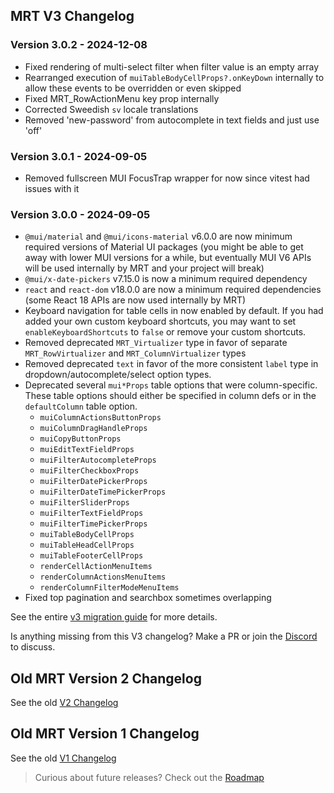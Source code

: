 
<Head>
  <title>{'MRT V3 Changelog - Material React Table V3 Docs'}</title>
  <meta name="description" content="Material React Table V3 Changelog" />
</Head>

## MRT V3 Changelog

### Version 3.0.2 - 2024-12-08

- Fixed rendering of multi-select filter when filter value is an empty array
- Rearranged execution of `muiTableBodyCellProps?.onKeyDown` internally to allow these events to be overridden or even skipped
- Fixed MRT_RowActionMenu key prop internally
- Corrected Sweedish `sv` locale translations
- Removed 'new-password' from autocomplete in text fields and just use 'off'

### Version 3.0.1 - 2024-09-05

- Removed fullscreen MUI FocusTrap wrapper for now since vitest had issues with it

### Version 3.0.0 - 2024-09-05

- `@mui/material` and `@mui/icons-material` v6.0.0 are now minimum required versions of Material UI packages (you might be able to get away with lower MUI versions for a while, but eventually MUI V6 APIs will be used internally by MRT and your project will break)
- `@mui/x-date-pickers` v7.15.0 is now a minimum required dependency
- `react` and `react-dom` v18.0.0 are now a minimum required dependencies (some React 18 APIs are now used internally by MRT)
- Keyboard navigation for table cells in now enabled by default. If you had added your own custom keyboard shortcuts, you may want to set `enableKeyboardShortcuts` to `false` or remove your custom shortcuts.
- Removed deprecated `MRT_Virtualizer` type in favor of separate `MRT_RowVirtualizer` and `MRT_ColumnVirtualizer` types
- Removed deprecated `text` in favor of the more consistent `label` type in dropdown/autocomplete/select option types.
- Deprecated several `mui*Props` table options that were column-specific. These table options should either be specified in column defs or in the `defaultColumn` table option.
  - `muiColumnActionsButtonProps`
  - `muiColumnDragHandleProps`
  - `muiCopyButtonProps`
  - `muiEditTextFieldProps`
  - `muiFilterAutocompleteProps`
  - `muiFilterCheckboxProps`
  - `muiFilterDatePickerProps`
  - `muiFilterDateTimePickerProps`
  - `muiFilterSliderProps`
  - `muiFilterTextFieldProps`
  - `muiFilterTimePickerProps`
  - `muiTableBodyCellProps`
  - `muiTableHeadCellProps`
  - `muiTableFooterCellProps`
  - `renderCellActionMenuItems`
  - `renderColumnActionsMenuItems`
  - `renderColumnFilterModeMenuItems`
- Fixed top pagination and searchbox sometimes overlapping

See the entire [v3 migration guide](/docs/getting-started/migrating-to-v3) for more details.

Is anything missing from this V3 changelog? Make a PR or join the [Discord](https://discord.gg/5wqyRx6fnm) to discuss.

## Old MRT Version 2 Changelog

See the old [V2 Changelog](https://v2.material-react-table.com/changelog)

## Old MRT Version 1 Changelog

See the old [V1 Changelog](https://v1.material-react-table.com/changelog)

> Curious about future releases? Check out the [Roadmap](/roadmap)
